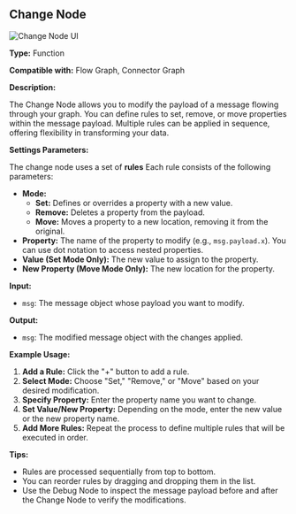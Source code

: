 
## Change Node

<Image src="/screenshot/node-change.png" alt="Change Node UI" width={200} height={200} />

**Type:** Function

**Compatible with:** Flow Graph, Connector Graph

**Description:**

The Change Node allows you to modify the payload of a message flowing through your graph. You can define rules to set, remove, or move properties within the message payload. Multiple rules can be applied in sequence, offering flexibility in transforming your data.

**Settings Parameters:**

The change node uses a set of **rules**
Each rule consists of the following parameters:

*   **Mode:**
    *   **Set:** Defines or overrides a property with a new value.
    *   **Remove:** Deletes a property from the payload.
    *   **Move:** Moves a property to a new location, removing it from the original.
*   **Property:** The name of the property to modify (e.g., `msg.payload.x`). You can use dot notation to access nested properties.
*   **Value (Set Mode Only):** The new value to assign to the property.
*   **New Property (Move Mode Only):** The new location for the property.

**Input:**

*   `msg`: The message object whose payload you want to modify.

**Output:**

*   `msg`: The modified message object with the changes applied.

**Example Usage:**

1.  **Add a Rule:** Click the "+" button to add a rule.
2.  **Select Mode:** Choose "Set," "Remove," or "Move" based on your desired modification.
3.  **Specify Property:** Enter the property name you want to change.
4.  **Set Value/New Property:** Depending on the mode, enter the new value or the new property name.
5.  **Add More Rules:** Repeat the process to define multiple rules that will be executed in order.

**Tips:**

*   Rules are processed sequentially from top to bottom.
*   You can reorder rules by dragging and dropping them in the list.
*   Use the Debug Node to inspect the message payload before and after the Change Node to verify the modifications.
